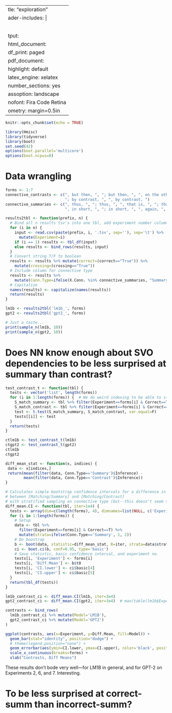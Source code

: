   ---
title: "exploration"
header-includes: |
  \makeatletter
  \def\verbatim@nolig@list{}
  \makeatother
  \usepackage{cancel}
  \usepackage[fontsize=9.5pt]{scrextend}
output:
  html_document:
    df_print: paged
  pdf_document:
    highlight: default
    latex_engine: xelatex
    number_sections: yes
classoption: landscape
monofont: Fira Code Retina
geometry: margin=0.5in
---

```r
knitr::opts_chunk$set(echo = TRUE)
```

```r
library(Hmisc)
library(tidyverse)
library(boot)
set.seed(42)
options(boot.parallel='multicore')
options(boot.ncpus=8)
```

# Data wrangling

```r
forms <- 1:7
connective_contrasts <- c(", but then, ", "; but then, ", ", on the other hand, ", "; on the other hand, ",
                          "; by contrast, ", ", by contrast, ")
connective_summaries <- c(", thus, ", "; thus, ", ", that is, ", "; that is, ", ", therefore, ", "; therefore, ",
                          ", in short, ", "; in short, ", ", again, ", "; again, ", ", I repeat, ", "; I repeat, ")

results2tbl <- function(prefix, n) {
  # Bind all n results tsv's into one tbl, add experiment number column
  for (i in n) {
    input <- read.csv(paste(prefix, i, '.tsv', sep=''), sep='\t') %>%
      mutate(Experiment=i)
    if (i == 1) results <- tbl_df(input)
    else results <- bind_rows(results, input)
  }
  # Convert string T/F to boolean
  results <- results %>% mutate(correct=(correct=="True")) %>%
    mutate(crossing=(crossing=="True"))
  # Include column for connective type
  results <- results %>%
    mutate(Conn.Type=ifelse(X.Conn. %in% connective_summaries, "Summary", ifelse(X.Conn. %in% connective_contrasts, "Contrast", "ERR")))
  # Capitalize
  names(results) <- capitalize(names(results))
  return(results)
}
```

```r
lm1b <- results2tbl('lm1b_', forms)
gpt2 <- results2tbl('gpt2_', forms)

# Just a taste...
print(sample_n(lm1b, 10))
print(sample_n(gpt2, 10))
```

# Does NN know enough about SVO dependencies to be less surprised at summary than contrast?

<!--
We could use a t-test as follows, but since many datapoints come from the same premises, and many more datapoints come from similar overall sentences, arguably they are not independent samples.

A paired t-test could be helpful, but in this case we're looking at [Matching/Summary] - [Matching/Contrast] and there's no obvious 1-1 relation between the summary and contrasting connectives, so we don't have equal sample sizes. Below (t-tests with unequal variance) is kept for posterity, but instead we can do permutation tests to approximate null distributions.

However, moving away from hypothesis testing, I think it might be best to just generate bootstrap confidence intervals and call it a day. I'd rather be more explicit in my uncertainty and effect size than bank on a p-value that may or may not have a noteworthy effect. -->

```r
test_contrast_t <- function(tbl) {
  tests <- vector('list', length(forms))
  for (i in 1:length(forms)) {  # We do weird indexing to be able to still analyze when not all forms (1-7) are available
    S_match_summary <- tbl %>% filter(Experiment==forms[i] & Correct==T & Conn.Type=='Summary') %>% select(Inference)
    S_match_contrast <- tbl %>% filter(Experiment==forms[i] & Correct==T & Conn.Type=='Contrast') %>% select(Inference)
    test <- t.test(S_match_summary, S_match_contrast, var.equal=F)
    tests[[i]] <- test
  }
  return(tests)
}

ctlm1b <- test_contrast_t(lm1b)
ctgpt2 <- test_contrast_t(gpt2)
ctlm1b
ctgpt2
```
<!--
Onto the permutation test logic:

```r
diff_mean_stat <- function(data, labels, labelX, labelY) {
  x <- data[labels==labelX]
  y <- data[labels==labelY]
  return(mean(x) - mean(y))
}

permute_diff_mean <- function(data, labels, labelX, labelY) {
  return(diff_mean_stat(data, sample(labels, length(labels), replace=F), labelX, labelY))
}

test_contrast_permute <- function(tbl, iter=1e5) {
  tests <- vector('list', length(forms))
  labelX <- 'Summary'
  labelY <- 'Contrast'
  for (i in 1:length(forms)) {
    # Setup
    data <- tbl %>% filter(Experiment==forms[i] & Correct==T)
    labels <- data$Conn.Type
    data <- data$Inference
    t.obs <- diff_mean_stat(data, labels, labelX, labelY)
    # Generate one permutation and calculate the difference of means statistic 
    perm_dist <- replicate(iter, permute_diff_mean(data, labels, labelX, labelY))
    # Get p-value
    # p <- min(mean(t.obs > perm_dist), mean(t.obs < perm_dist)) * 2  # 2-sided
    p <- mean(perm_dist < t.obs)
    tests[[i]] <- list(p=p, DiffMean=t.obs, NullDistribution=perm_dist)
  }
  # Convert funky list into a nice tbl
  tests_tbl <- tbl_df(t(sapply(tests, c))) %>%
    mutate(p=as.numeric(p)) %>%
    mutate(DiffMean=as.numeric(DiffMean))
  return(tests_tbl)
}
```

```r
cplm1b <- test_contrast_permute(lm1b, iter=1e5)
cpgpt2 <- test_contrast_permute(gpt2, iter=1e5)
cplm1b
cpgpt2
```

Looking to a visual (*graph moved to lower notebook point*), it's certainly interesting, hm. I'm a little worried about the multiple-testing scenario we're getting close to. And some p-values above are interesting, but some are borderline. I think, perhaps, our best bet will be to do a bootstrap to construct some confidence intervals.
-->

```r
diff_mean_stat <- function(x, indices) {
 data <- x[indices,]
 return(mean(filter(data, Conn.Type=='Summary')$Inference) -
        mean(filter(data, Conn.Type=='Contrast')$Inference))
}

# Calculates simple bootstrap confidence intervals for a difference in means
# between [Matching/Summary] and [Matching/Contrast]
# with stratified sampling on connective type (but--this doesn't seem to have a huge impact in testing?)
diff_mean.CI <- function(tbl, iter=1e4) {
  tests <- array(dim=c(length(forms), 4), dimnames=list(NULL, c('Experiment', 'Diff.Mean', 'CI.lower', 'CI.upper')))
  for (i in 1:length(forms)) {
    # Setup
    data <- tbl %>%
      filter(Experiment==forms[i] & Correct==T) %>%
      mutate(strata=ifelse(Conn.Type=='Summary', 1, 2))
    # Do boostrap
    b <- boot(data, statistic=diff_mean_stat, R=iter, strata=data$strata)
    ci <- boot.ci(b, conf=0.95, type='basic')
    # Save statistic, basic confidence interval, and experiment no.
    tests[i, 'Experiment'] <- forms[i]
    tests[i, 'Diff.Mean'] <- b$t0
    tests[i, 'CI.lower'] <- ci$basic[4]
    tests[i, 'CI.upper'] <- ci$basic[5]
  }
  return(tbl_df(tests))
}
```

```r
lm1b_contrast_ci <- diff_mean.CI(lm1b, iter=3e4)
gpt2_contrast_ci <- diff_mean.CI(gpt2, iter=3e4)  # max(table(lm1b$Experiment)) = 28800

contrasts <- bind_rows(
  lm1b_contrast_ci %>% mutate(Model='LM1B'),
  gpt2_contrast_ci %>% mutate(Model='GPT2')
)

ggplot(contrasts, aes(x=Experiment, y=Diff.Mean, fill=Model)) +
  geom_bar(stat="identity", position="dodge") +
  # theme(legend.position="none") +
  geom_errorbar(aes(ymin=CI.lower, ymax=CI.upper), color='black', position='dodge') +
  scale_x_continuous(breaks=forms) +
  xlab("Contrasts, Diff Means")
```
 
These results don't bode very well---for LM1B in general, and for GPT-2 on Experiments 2, 6, and 7. Interesting.

# To be less surprised at correct-summ than incorrect-summ?

<!-- Overall limitation is that this definitely doesn't have predictive power -->